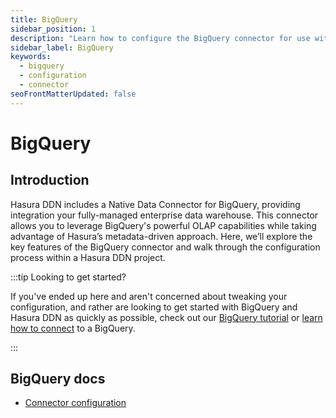 ```yaml
---
title: BigQuery
sidebar_position: 1
description: "Learn how to configure the BigQuery connector for use with Hasura DDN."
sidebar_label: BigQuery
keywords:
  - bigquery
  - configuration
  - connector
seoFrontMatterUpdated: false
---
```


# BigQuery

## Introduction

Hasura DDN includes a Native Data Connector for BigQuery, providing integration your fully-managed enterprise data
warehouse. This connector allows you to leverage BigQuery's powerful OLAP capabilities while taking advantage of
Hasura’s metadata-driven approach. Here, we’ll explore the key features of the BigQuery connector and walk through the
configuration process within a Hasura DDN project.

:::tip Looking to get started?

If you've ended up here and aren't concerned about tweaking your configuration, and rather are looking to get started
with BigQuery and Hasura DDN as quickly as possible, check out our
[BigQuery tutorial](/how-to-build-with-promptql/with-bigquery.mdx) or
[learn how to connect](/data-sources/connect-to-a-source.mdx) to a BigQuery.

:::

## BigQuery docs

- [Connector configuration](/reference/connectors/bigquery/configuration.mdx)
